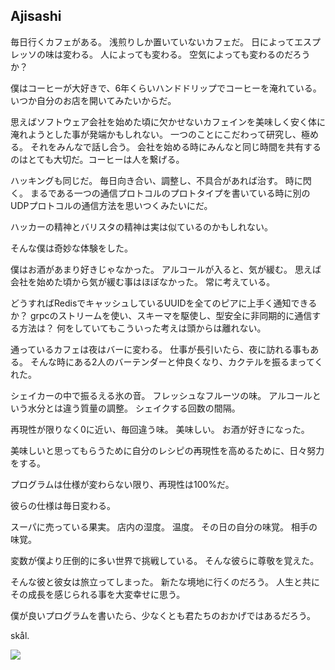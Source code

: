 
## Ajisashi

毎日行くカフェがある。
浅煎りしか置いていないカフェだ。
日によってエスプレッソの味は変わる。
人によっても変わる。
空気によっても変わるのだろうか？

僕はコーヒーが大好きで、6年くらいハンドドリップでコーヒーを淹れている。
いつか自分のお店を開いてみたいからだ。

思えばソフトウェア会社を始めた頃に欠かせないカフェインを美味しく安く体に淹れようとした事が発端かもしれない。
一つのことにこだわって研究し、極める。
それをみんなで話し合う。
会社を始める時にみんなと同じ時間を共有するのはとても大切だ。コーヒーは人を繋げる。

ハッキングも同じだ。
毎日向き合い、調整し、不具合があれば治す。
時に閃く。
まるである一つの通信プロトコルのプロトタイプを書いている時に別のUDPプロトコルの通信方法を思いつくみたいにだ。

ハッカーの精神とバリスタの精神は実は似ているのかもしれない。

そんな僕は奇妙な体験をした。

僕はお酒があまり好きじゃなかった。
アルコールが入ると、気が緩む。
思えば会社を始めた頃から気が緩む事はほぼなかった。
常に考えている。

どうすればRedisでキャッシュしているUUIDを全てのピアに上手く通知できるか？
grpcのストリームを使い、スキーマを駆使し、型安全に非同期的に通信する方法は？
何をしていてもこういった考えは頭からは離れない。

通っているカフェは夜はバーに変わる。
仕事が長引いたら、夜に訪れる事もある。
そんな時にある2人のバーテンダーと仲良くなり、カクテルを振るまってくれた。

シェイカーの中で振るえる氷の音。
フレッシュなフルーツの味。
アルコールという水分とは違う質量の調整。
シェイクする回数の間隔。

再現性が限りなく0に近い、毎回違う味。
美味しい。
お酒が好きになった。

美味しいと思ってもらうために自分のレシピの再現性を高めるために、日々努力をする。

プログラムは仕様が変わらない限り、再現性は100%だ。

彼らの仕様は毎日変わる。

スーパに売っている果実。
店内の湿度。
温度。
その日の自分の味覚。
相手の味覚。

変数が僕より圧倒的に多い世界で挑戦している。
そんな彼らに尊敬を覚えた。

そんな彼と彼女は旅立ってしまった。
新たな境地に行くのだろう。
人生と共にその成長を感じられる事を大変幸せに思う。

僕が良いプログラムを書いたら、少なくとも君たちのおかげではあるだろう。

skål.

![](/assets/fuglen.png)